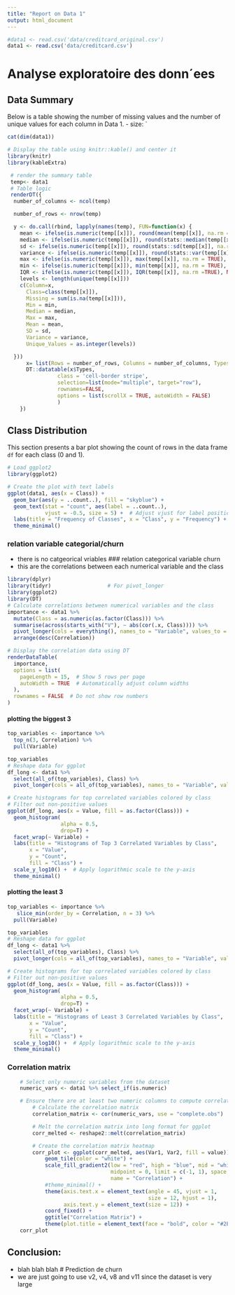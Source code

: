 ```yaml
---
title: "Report on Data 1"
output: html_document
---
```


```r
#data1 <- read.csv('data/creditcard_original.csv')
data1 <- read.csv('data/creditcard.csv')
```
# Analyse exploratoire des donn´ees
## Data Summary

Below is a table showing the number of missing values and the number of unique values for each column in Data 1.
- size: `
```r
cat(dim(data1))
```

```r
# Display the table using knitr::kable() and center it
library(knitr)
library(kableExtra)

 # render the summary table
 temp<- data1 
 # Table logic
 renderDT({
  number_of_columns <- ncol(temp)

  number_of_rows <- nrow(temp)

  y <- do.call(rbind, lapply(names(temp), FUN=function(x) {
    mean <- ifelse(is.numeric(temp[[x]]), round(mean(temp[[x]], na.rm = TRUE), digits = 2), NA)
    median <- ifelse(is.numeric(temp[[x]]), round(stats::median(temp[[x]], na.rm = TRUE), digits = 2), NA)
    sd <- ifelse(is.numeric(temp[[x]]), round(stats::sd(temp[[x]], na.rm = TRUE), digits = 2), NA)
    variance <- ifelse(is.numeric(temp[[x]]), round(stats::var(temp[[x]], na.rm = TRUE), digits = 2), NA)
    max <- ifelse(is.numeric(temp[[x]]), max(temp[[x]], na.rm = TRUE), NA)
    min <- ifelse(is.numeric(temp[[x]]), min(temp[[x]], na.rm = TRUE), NA)
    IQR <- ifelse(is.numeric(temp[[x]]), IQR(temp[[x]], na.rm =TRUE), NA)
    levels <- length(unique(temp[[x]]))
    c(Column=x,
      Class=class(temp[[x]]),
      Missing = sum(is.na(temp[[x]])),
      Min = min,
      Median = median,
      Max = max,
      Mean = mean,
      SD = sd,
      Variance = variance,
      Unique_Values = as.integer(levels))

  }))
      x= list(Rows = number_of_rows, Columns = number_of_columns, Types = y)
      DT::datatable(x$Types,
                class = 'cell-border stripe',
                selection=list(mode="multiple", target="row"),
                rownames=FALSE,
                options = list(scrollX = TRUE, autoWidth = FALSE)
                )
    })
```
## Class Distribution

This section presents a bar plot showing the count of rows in the data frame `df` for each class (0 and 1).

```r
# Load ggplot2
library(ggplot2)

# Create the plot with text labels
ggplot(data1, aes(x = Class)) +
  geom_bar(aes(y = ..count..), fill = "skyblue") +
  geom_text(stat = "count", aes(label = ..count..), 
            vjust = -0.5, size = 5) +  # Adjust vjust for label position
  labs(title = "Frequency of Classes", x = "Class", y = "Frequency") +
  theme_minimal()
```
### relation variable categorial/churn
- there is no catgeorical vriables
### relation categorical variable churn 
- this are the correlations between each numerical variable and the class
```r
library(dplyr)
library(tidyr)                  # For pivot_longer
library(ggplot2)
library(DT)
# Calculate correlations between numerical variables and the class
importance <- data1 %>%
  mutate(Class = as.numeric(as.factor(Class))) %>%
  summarise(across(starts_with("V"), ~ abs(cor(.x, Class)))) %>%
  pivot_longer(cols = everything(), names_to = "Variable", values_to = "Correlation") %>%
  arrange(desc(Correlation))

# Display the correlation data using DT
renderDataTable(
  importance,
  options = list(
    pageLength = 15,  # Show 5 rows per page
    autoWidth = TRUE  # Automatically adjust column widths
  ),
  rownames = FALSE  # Do not show row numbers
)
```
#### plotting the biggest 3 
```r
top_variables <- importance %>%
  top_n(3, Correlation) %>%
  pull(Variable)

top_variables
# Reshape data for ggplot
df_long <- data1 %>%
  select(all_of(top_variables), Class) %>%
  pivot_longer(cols = all_of(top_variables), names_to = "Variable", values_to = "Value")

# Create histograms for top correlated variables colored by class
# Filter out non-positive values
ggplot(df_long, aes(x = Value, fill = as.factor(Class))) +
  geom_histogram(
                 alpha = 0.5, 
                 drop=T) +
  facet_wrap(~ Variable) +
  labs(title = "Histograms of Top 3 Correlated Variables by Class",
       x = "Value",
       y = "Count",
       fill = "Class") +
  scale_y_log10() +  # Apply logarithmic scale to the y-axis
  theme_minimal()

```
#### plotting the least 3 
```r

top_variables <- importance %>%
   slice_min(order_by = Correlation, n = 3) %>%
  pull(Variable)

top_variables
# Reshape data for ggplot
df_long <- data1 %>%
  select(all_of(top_variables), Class) %>%
  pivot_longer(cols = all_of(top_variables), names_to = "Variable", values_to = "Value")

# Create histograms for top correlated variables colored by class
# Filter out non-positive values
ggplot(df_long, aes(x = Value, fill = as.factor(Class))) +
  geom_histogram(
                 alpha = 0.5, 
                 drop=T) +
  facet_wrap(~ Variable) +
  labs(title = "Histograms of Least 3 Correlated Variables by Class",
       x = "Value",
       y = "Count",
       fill = "Class") +
  scale_y_log10() +  # Apply logarithmic scale to the y-axis
  theme_minimal()

```
### Correlation matrix
```r

    # Select only numeric variables from the dataset
    numeric_vars <- data1 %>% select_if(is.numeric)

    # Ensure there are at least two numeric columns to compute correlation
        # Calculate the correlation matrix
        correlation_matrix <- cor(numeric_vars, use = "complete.obs")

        # Melt the correlation matrix into long format for ggplot
        corr_melted <- reshape2::melt(correlation_matrix)

        # Create the correlation matrix heatmap
        corr_plot <- ggplot(corr_melted, aes(Var1, Var2, fill = value)) +
            geom_tile(color = "white") +
            scale_fill_gradient2(low = "red", high = "blue", mid = "white",
                                 midpoint = 0, limit = c(-1, 1), space = "Lab",
                                 name = "Correlation") +
            #theme_minimal() +
            theme(axis.text.x = element_text(angle = 45, vjust = 1, 
                                             size = 12, hjust = 1),
                  axis.text.y = element_text(size = 12)) +
            coord_fixed() +
            ggtitle("Correlation Matrix") +
            theme(plot.title = element_text(face = "bold", color = "#2E8B57", size = 14, hjust = 0.5))
    corr_plot
```
## Conclusion:
- blah blah blah
# Prediction de churn
- we are just going to use v2, v4, v8 and v11 since the dataset is very large
